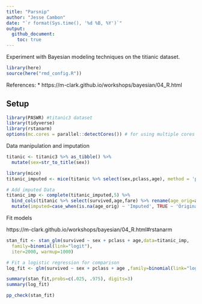```yaml
---
title: "Parsnip"
author: "Jesse Cambon"
date: "`r format(Sys.time(), '%d %B, %Y')`"
output:
  github_document:
    toc: true
---
```


Experiment with Bayesian modeling techniques on the titianic dataset.

```r
library(here)
source(here("rmd_config.R"))
```

References: 
* https://m-clark.github.io/workshops/bayesian/04_R.html

## Setup

```r
library(PASWR) #titanic3 dataset
library(tidyverse)
library(rstanarm)
options(mc.cores = parallel::detectCores()) # for using multiple cores
```

Data manipulation and imputation

```r

titanic <- titanic3 %>% as_tibble() %>%
  mutate(sex=str_to_title(sex))

library(mice)
titanic_imputed <- mice(titanic %>% select(sex,pclass,age), method = 'pmm', maxit=80,seed = 3530,printFlag=F)

# Add imputed Data
titanic_imp <- complete(titanic_imputed,5) %>%
  bind_cols(titanic %>% select(survived,age,fare) %>% rename(age_orig=age)) %>%
  mutate(imputed=case_when(is.na(age_orig) ~ 'Imputed', TRUE ~ 'Original'))
```

Fit models


https://m-clark.github.io/workshops/bayesian/04_R.html#rstanarm

```r

stan_fit <- stan_glm(survived ~ sex + pclass + age,data=titanic_imp,
  family=binomial(link="logit"),
  iter=2000, warmup=1000)

# Fit a logistic regression for comparison
log_fit <- glm(survived ~ sex + pclass + age ,family=binomial(link="logit"),data=titanic_imp)

```

```r
summary(stan_fit,probs=c(.025, .975), digits=3)
summary(log_fit)
```

```r
pp_check(stan_fit)
```

